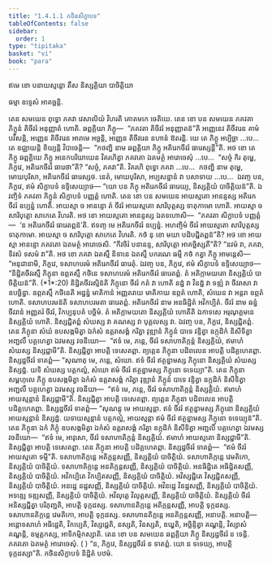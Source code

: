 ```yaml
---
title: "1.4.1.1 កថិនសិក្ខាបទ"
tableOfContents: false
sidebar:
  order: 1
type: "tipitaka"
basket: "vi"
book: "para"
---
```



<DynamicBreadcrumb />


<Paragraph number="1861" type="center" book="para">
ឥមេ ខោ បនាយស្មន្តោ តឹស និស្សគ្គិយា បាចិត្តិយា

  
ធម្មា ឧទ្ទេសំ អាគច្ឆន្តិ.


</Paragraph>

<Division number="459" book="para">

<Paragraph number="1862" book="para">
តេន សមយេន ពុទ្ធោ ភគវា វេសាលិយំ វិហរតិ គោតមកេ ចេតិយេ. តេន ខោ បន សមយេន ភគវតា ភិក្ខូនំ តិចីវរំ អនុញ្ញាតំ ហោតិ. ឆព្ពគ្គិយា ភិក្ខូ—  “ភគវតា តិចីវរំ អនុញ្ញាតន៑”តិ អញ្ញេនេវ តិចីវរេន គាមំ បវិសន្តិ, អញ្ញេន តិចីវរេន អារាមេ អច្ឆន្តិ, អញ្ញេន តិចីវរេន នហានំ ឱតរន្តិ. យេ តេ ភិក្ខូ អប្បិច្ឆា …បេ…  តេ ឧជ្ឈាយន្តិ ខិយ្យន្តិ វិបាចេន្តិ—  “កថញ្ហិ នាម ឆព្ពគ្គិយា ភិក្ខូ អតិរេកចីវរំ ធារេស្សន្តី”តិ.
</Paragraph>

<Paragraph number="1863" book="para">
អថ ខោ តេ ភិក្ខូ ឆព្ពគ្គិយេ ភិក្ខូ អនេកបរិយាយេន វិគរហិត្វា ភគវតោ ឯតមត្ថំ អារោចេសុំ …បេ…  “សច្ចំ កិរ តុម្ហេ, ភិក្ខវេ, អតិរេកចីវរំ ធារេថា”តិ? “សច្ចំ, ភគវា”តិ. វិគរហិ ពុទ្ធោ ភគវា …បេ…  កថញ្ហិ នាម តុម្ហេ, មោឃបុរិសា, អតិរេកចីវរំ ធារេស្សថ. នេតំ, មោឃបុរិសា, អប្បសន្នានំ វា បសាទាយ …បេ…  ឯវញ្ច បន, ភិក្ខវេ, ឥមំ សិក្ខាបទំ ឧទ្ទិសេយ្យាថ—
</Paragraph>

</Division>
<Division number="460" book="para">

<Paragraph number="1864" book="para">
<Emphasis>“យោ បន ភិក្ខុ អតិរេកចីវរំ ធារេយ្យ, និស្សគ្គិយំ បាចិត្តិយន៑”</Emphasis>តិ.
</Paragraph>

<Paragraph number="1865" book="para">
ឯវញ្ចិទំ ភគវតា ភិក្ខូនំ សិក្ខាបទំ បញ្ញត្តំ ហោតិ.
</Paragraph>

</Division>
<Division number="461" book="para">

<Paragraph number="1866" book="para">
តេន ខោ បន សមយេន អាយស្មតោ អានន្ទស្ស អតិរេកចីវរំ ឧប្បន្នំ ហោតិ. អាយស្មា ច អានន្ទោ តំ ចីវរំ អាយស្មតោ សារិបុត្តស្ស ទាតុកាមោ ហោតិ. អាយស្មា ច សារិបុត្តោ សាកេតេ វិហរតិ. អថ ខោ អាយស្មតោ អានន្ទស្ស ឯតទហោសិ—  “ភគវតា សិក្ខាបទំ បញ្ញត្តំ—  ‘ន អតិរេកចីវរំ ធារេតព្ពន៑’តិ. ឥទញ្ច មេ អតិរេកចីវរំ ឧប្បន្នំ. អហញ្ចិមំ ចីវរំ អាយស្មតោ សារិបុត្តស្ស ទាតុកាមោ. អាយស្មា ច សារិបុត្តោ សាកេតេ វិហរតិ. កថំ នុ ខោ មយា បដិបជ្ជិតព្ពន៑”តិ? អថ ខោ អាយស្មា អានន្ទោ ភគវតោ ឯតមត្ថំ អារោចេសិ. “កីវចិរំ បនានន្ទ, សារិបុត្តោ អាគច្ឆិស្សតី”តិ? “នវមំ វា, ភគវា, ទិវសំ ទសមំ វា”តិ. អថ ខោ ភគវា ឯតស្មឹ និទានេ ឯតស្មឹ បករណេ ធម្មឹ កថំ កត្វា ភិក្ខូ អាមន្តេសិ—  “អនុជានាមិ, ភិក្ខវេ, ទសាហបរមំ អតិរេកចីវរំ ធារេតុំ. ឯវញ្ច បន, ភិក្ខវេ, ឥមំ សិក្ខាបទំ ឧទ្ទិសេយ្យាថ—
</Paragraph>

</Division>
<Division number="462" book="para">

<Paragraph number="1867" book="para">
<Emphasis>“និដ្ឋិតចីវរស្មឹ ភិក្ខុនា ឧព្ភតស្មឹ កថិនេ ទសាហបរមំ អតិរេកចីវរំ ធារេតព្ពំ. តំ អតិក្កាមយតោ និស្សគ្គិយំ បាចិត្តិយន៑”</Emphasis>តិ. (*1*:<Emphasis>20</Emphasis>)
</Paragraph>

</Division>
<Division number="463" book="para">

<Paragraph number="1868" book="para">
<Emphasis>និដ្ឋិតចីវរស្មិន៑</Emphasis>តិ ភិក្ខុនោ ចីវរំ កតំ វា ហោតិ នដ្ឋំ វា វិនដ្ឋំ វា ទឌ្ឍំ វា ចីវរាសា វា ឧបច្ឆិន្នា.
</Paragraph>

<Paragraph number="1869" book="para">
<Emphasis>ឧព្ភតស្មឹ កថិនេ</Emphasis>តិ អដ្ឋន្នំ មាតិកានំ អញ្ញតរាយ មាតិកាយ ឧព្ភតំ ហោតិ, សំឃេន វា អន្តរា ឧព្ភតំ ហោតិ.
</Paragraph>

<Paragraph number="1870" book="para">
<Emphasis>ទសាហបរមន៑</Emphasis>តិ ទសាហបរមតា ធារេតព្ពំ.
</Paragraph>

<Paragraph number="1871" book="para">
<Emphasis>អតិរេកចីវរំ</Emphasis> នាម អនធិដ្ឋិតំ អវិកប្បិតំ.
</Paragraph>

<Paragraph number="1872" book="para">
<Emphasis>ចីវរំ</Emphasis> នាម ឆន្នំ ចីវរានំ អញ្ញតរំ ចីវរំ, វិកប្បនុបគំ បច្ឆិមំ.
</Paragraph>

<Paragraph number="1873" book="para">
<Emphasis>តំ អតិក្កាមយតោ និស្សគ្គិយំ ហោតីតិ</Emphasis> ឯកាទសេ អរុណុគ្គមនេ និស្សគ្គិយំ ហោតិ. និស្សជ្ជិតព្ពំ សំឃស្ស វា គណស្ស វា បុគ្គលស្ស វា. ឯវញ្ច បន, ភិក្ខវេ, និស្សជ្ជិតព្ពំ. តេន ភិក្ខុនា សំឃំ ឧបសង្កមិត្វា ឯកំសំ ឧត្តរាសង្គំ ករិត្វា វុឌ្ឍានំ ភិក្ខូនំ បាទេ វន្ទិត្វា ឧក្កុដិកំ និសីទិត្វា អញ្ជលឹ បគ្គហេត្វា ឯវមស្ស វចនីយោ—  “ឥទំ មេ, ភន្តេ, ចីវរំ ទសាហាតិក្កន្តំ និស្សគ្គិយំ, ឥមាហំ សំឃស្ស និស្សជ្ជាមី”តិ. និស្សជ្ជិត្វា អាបត្តិ ទេសេតព្ពា. ព្យត្តេន ភិក្ខុនា បដិពលេន អាបត្តិ បដិគ្គហេតព្ពា. និស្សដ្ឋចីវរំ ទាតព្ពំ—
</Paragraph>

</Division>
<Division number="464" book="para">

<Paragraph number="1874" book="para">
“សុណាតុ មេ, ភន្តេ, សំឃោ. ឥទំ ចីវរំ ឥត្ថន្នាមស្ស ភិក្ខុនោ និស្សគ្គិយំ សំឃស្ស និស្សដ្ឋំ. យទិ សំឃស្ស បត្តកល្លំ, សំឃោ ឥមំ ចីវរំ ឥត្ថន្នាមស្ស ភិក្ខុនោ ទទេយ្យា”តិ.
</Paragraph>

</Division>
<Division number="465" book="para">

<Paragraph number="1875" book="para">
តេន ភិក្ខុនា សម្ពហុលេ ភិក្ខូ ឧបសង្កមិត្វា ឯកំសំ ឧត្តរាសង្គំ ករិត្វា វុឌ្ឍានំ ភិក្ខូនំ បាទេ វន្ទិត្វា ឧក្កុដិកំ និសីទិត្វា អញ្ជលឹ បគ្គហេត្វា ឯវមស្សុ វចនីយា—  “ឥទំ មេ, ភន្តេ, ចីវរំ ទសាហាតិក្កន្តំ និស្សគ្គិយំ. ឥមាហំ អាយស្មន្តានំ និស្សជ្ជាមី”តិ. និស្សជ្ជិត្វា អាបត្តិ ទេសេតព្ពា. ព្យត្តេន ភិក្ខុនា បដិពលេន អាបត្តិ បដិគ្គហេតព្ពា. និស្សដ្ឋចីវរំ ទាតព្ពំ—
</Paragraph>

</Division>
<Division number="466" book="para">

<Paragraph number="1876" book="para">
“សុណន្តុ មេ អាយស្មន្តា. ឥទំ ចីវរំ ឥត្ថន្នាមស្ស ភិក្ខុនោ និស្សគ្គិយំ អាយស្មន្តានំ និស្សដ្ឋំ. យទាយស្មន្តានំ បត្តកល្លំ, អាយស្មន្តា ឥមំ ចីវរំ ឥត្ថន្នាមស្ស ភិក្ខុនោ ទទេយ្យុន៑”តិ.
</Paragraph>

</Division>
<Division number="467" book="para">

<Paragraph number="1877" book="para">
តេន ភិក្ខុនា ឯកំ ភិក្ខុំ ឧបសង្កមិត្វា ឯកំសំ ឧត្តរាសង្គំ ករិត្វា ឧក្កុដិកំ និសីទិត្វា អញ្ជលឹ បគ្គហេត្វា ឯវមស្ស វចនីយោ—  “ឥទំ មេ, អាវុសោ, ចីវរំ ទសាហាតិក្កន្តំ និស្សគ្គិយំ. ឥមាហំ អាយស្មតោ និស្សជ្ជាមី”តិ. និស្សជ្ជិត្វា អាបត្តិ ទេសេតព្ពា. តេន ភិក្ខុនា អាបត្តិ បដិគ្គហេតព្ពា. និស្សដ្ឋចីវរំ ទាតព្ពំ—  “ឥមំ ចីវរំ អាយស្មតោ ទម្មី”តិ.
</Paragraph>

</Division>
<Division number="468" book="para">

<Paragraph number="1878" book="para">
ទសាហាតិក្កន្តេ អតិក្កន្តសញ្ញី, និស្សគ្គិយំ បាចិត្តិយំ. ទសាហាតិក្កន្តេ វេមតិកោ, និស្សគ្គិយំ បាចិត្តិយំ. ទសាហាតិក្កន្តេ អនតិក្កន្តសញ្ញី, និស្សគ្គិយំ បាចិត្តិយំ. អនធិដ្ឋិតេ អធិដ្ឋិតសញ្ញី, និស្សគ្គិយំ បាចិត្តិយំ. អវិកប្បិតេ វិកប្បិតសញ្ញី, និស្សគ្គិយំ បាចិត្តិយំ. អវិស្សជ្ជិតេ វិស្សជ្ជិតសញ្ញី, និស្សគ្គិយំ បាចិត្តិយំ. អនដ្ឋេ នដ្ឋសញ្ញី, និស្សគ្គិយំ បាចិត្តិយំ. អវិនដ្ឋេ វិនដ្ឋសញ្ញី, និស្សគ្គិយំ បាចិត្តិយំ. អទឌ្ឍេ ទឌ្ឍសញ្ញី, និស្សគ្គិយំ បាចិត្តិយំ. អវិលុត្តេ វិលុត្តសញ្ញី, និស្សគ្គិយំ បាចិត្តិយំ.
</Paragraph>

<Paragraph number="1879" book="para">
និស្សគ្គិយំ ចីវរំ អនិស្សជ្ជិត្វា បរិភុញ្ជតិ, អាបត្តិ ទុក្កដស្ស. ទសាហានតិក្កន្តេ អតិក្កន្តសញ្ញី, អាបត្តិ ទុក្កដស្ស. ទសាហានតិក្កន្តេ វេមតិកោ, អាបត្តិ ទុក្កដស្ស. ទសាហានតិក្កន្តេ អនតិក្កន្តសញ្ញី, អនាបត្តិ.
</Paragraph>

</Division>
<Division number="469" book="para">

<Paragraph number="1880" book="para">
អនាបត្តិ—  អន្តោទសាហំ អធិដ្ឋេតិ, វិកប្បេតិ, វិស្សជ្ជេតិ, នស្សតិ, វិនស្សតិ, ឌយ្ហតិ, អច្ឆិន្ទិត្វា គណ្ហន្តិ, វិស្សាសំ គណ្ហន្តិ, ឧម្មត្តកស្ស, អាទិកម្មិកស្សាតិ.
</Paragraph>

</Division>
<Division number="470" book="para">

<Paragraph number="1881" book="para">
តេន ខោ បន សមយេន ឆព្ពគ្គិយា ភិក្ខូ និស្សដ្ឋចីវរំ ន ទេន្តិ. ភគវតោ ឯតមត្ថំ អារោចេសុំ. ( ) “ន, ភិក្ខវេ, និស្សដ្ឋចីវរំ ន ទាតព្ពំ. យោ ន ទទេយ្យ, អាបត្តិ ទុក្កដស្សា”តិ.

</Paragraph>
</Division>

<Paragraph number="1882" type="center" book="para">
កថិនសិក្ខាបទំ និដ្ឋិតំ បឋមំ.
</Paragraph>